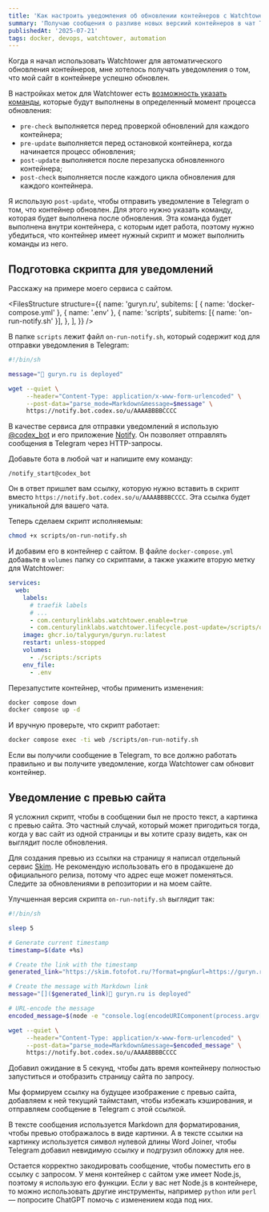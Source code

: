 ```yaml
---
title: 'Как настроить уведомления об обновлении контейнеров с Watchtower'
summary: 'Получаю сообщения о разливе новых версиий контейнеров в чат Telegram'
publishedAt: '2025-07-21'
tags: docker, devops, watchtower, automation
---
```


Когда я начал использовать Watchtower для автоматического обновления контейнеров, мне хотелось получать уведомления о том, что мой сайт в контейнере успешно обновлен.

В настройках меток для Watchtower есть [возможность указать команды](https://containrrr.dev/watchtower/lifecycle-hooks/), которые будут выполнены в определенный момент процесса обновления:

- `pre-check` выполняется перед проверкой обновлений для каждого контейнера;
- `pre-update` выполняется перед остановкой контейнера, когда начинается процесс обновления;
- `post-update` выполняется после перезапуска обновленного контейнера;
- `post-check` выполняется после каждого цикла обновления для каждого контейнера.

Я использую `post-update`, чтобы отправить уведомление в Telegram о том, что контейнер обновлен. Для этого нужно указать команду, которая будет выполнена после обновления. Эта команда будет выполнена внутри контейнера, с которым идет работа, поэтому нужно убедиться, что контейнер имеет нужный скрипт и может выполнить команды из него.

## Подготовка скрипта для уведомлений

Расскажу на примере моего сервиса с сайтом.

<FilesStructure
  structure={{
    name: 'guryn.ru',
    subitems: [
      { name: 'docker-compose.yml' },
      { name: '.env' },
      {
        name: 'scripts',
        subitems: [{ name: 'on-run-notify.sh' }],
      },
    ],
  }}
/>

В папке `scripts` лежит файл `on-run-notify.sh`, который содержит код для отправки уведомления в Telegram:

```bash
#!/bin/sh

message="🚀 guryn.ru is deployed"

wget --quiet \
     --header="Content-Type: application/x-www-form-urlencoded" \
     --post-data="parse_mode=Markdown&message=$message" \
     https://notify.bot.codex.so/u/AAAABBBBCCCC
```

В качестве сервиса для отправки уведомлений я использую [@codex_bot](https://t.me/codex_bot) и его приложение [Notify](https://github.com/codex-bot/notify). Он позволяет отправлять сообщения в Telegram через HTTP-запросы.

Добавьте бота в любой чат и напишите ему команду:

```
/notify_start@codex_bot
```

Он в ответ пришлет вам ссылку, которую нужно вставить в скрипт вместо `https://notify.bot.codex.so/u/AAAABBBBCCCC`. Эта ссылка будет уникальной для вашего чата.

Теперь сделаем скрипт исполняемым:

```bash
chmod +x scripts/on-run-notify.sh
```

И добавим его в контейнер с сайтом. В файле `docker-compose.yml` добавьте в `volumes` папку со скриптами, а также укажите вторую метку для Watchtower:

```yaml
services:
  web:
    labels:
      # traefik labels
      # ...
      - com.centurylinklabs.watchtower.enable=true
      - com.centurylinklabs.watchtower.lifecycle.post-update=/scripts/on-run-notify.sh
    image: ghcr.io/talyguryn/guryn.ru:latest
    restart: unless-stopped
    volumes:
      - ./scripts:/scripts
    env_file:
      - .env
```

Перезапустите контейнер, чтобы применить изменения:

```bash
docker compose down
docker compose up -d
```

И вручную проверьте, что скрипт работает:

```bash
docker compose exec -ti web /scripts/on-run-notify.sh
```

Если вы получили сообщение в Telegram, то все должно работать правильно и вы получите уведомление, когда Watchtower сам обновит контейнер.

## Уведомление с превью сайта

Я усложнил скрипт, чтобы в сообщении был не просто текст, а картинка с превью сайта. Это частный случай, который может пригодиться тогда, когда у вас сайт из одной страницы и вы хотите сразу видеть, как он выглядит после обновления.

Для создания превью из ссылки на страницу я написал отдельный сервис [Skim](https://github.com/talyguryn/skim). Не рекомендую использовать его в продакшене до официального релиза, потому что адрес еще может поменяться. Следите за обновлениями в репозитории и на моем сайте.

Улучшенная версия скрипта `on-run-notify.sh` выглядит так:

```bash
#!/bin/sh

sleep 5

# Generate current timestamp
timestamp=$(date +%s)

# Create the link with the timestamp
generated_link="https://skim.fotofot.ru/?format=png&url=https://guryn.ru&t=$timestamp"

# Create the message with Markdown link
message="[⁠]($generated_link)🚀 guryn.ru is deployed"

# URL-encode the message
encoded_message=$(node -e "console.log(encodeURIComponent(process.argv[1]))" "$message")

wget --quiet \
     --header="Content-Type: application/x-www-form-urlencoded" \
     --post-data="parse_mode=Markdown&message=$encoded_message" \
     https://notify.bot.codex.so/u/AAAABBBBCCCC
```

Добавил ожидание в 5 секунд, чтобы дать время контейнеру полностью запуститься и отобразить страницу сайта по запросу.

Мы формируем ссылку на будущее изображение с превью сайта, добавляем к ней текущий таймстамп, чтобы избежать кэширования, и отправляем сообщение в Telegram с этой ссылкой.

В тексте сообщения используется Markdown для форматирования, чтобы превью отображалось в виде картинки. А в тексте ссылки на картинку используется символ нулевой длины Word Joiner, чтобы Telegram добавил невидимую ссылку и подгрузил обложку для нее.

Остается корректно закодировать сообщение, чтобы поместить его в ссылку с запросом. У меня контейнер с сайтом уже имеет Node.js, поэтому я использую его функции. Если у вас нет Node.js в контейнере, то можно использовать другие инструменты, например `python` или `perl` — попросите ChatGPT помочь с изменением кода под них.
